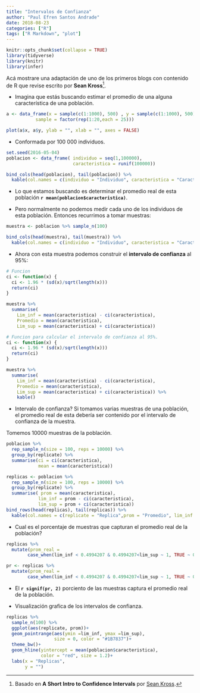 ```yaml
---
title: "Intervalos de Confianza"
author: "Paul Efren Santos Andrade"
date: 2018-08-23
categories: ["R"]
tags: ["R Markdown", "plot"]
---
```


```r
knitr::opts_chunk$set(collapse = TRUE)
library(tidyverse)
library(knitr)
library(infer)
```

Acá mostrare una adaptación de uno de los primeros blogs con contenido de R que revise escrito por **Sean Kross**[^note]. 

- Imagina que estás buscando estimar  el promedio de una alguna característica de una población.


```r
a <- data_frame(x = sample(c(1:1000), 500) , y = sample(c(1:1000), 500),
           sample = factor(rep(1:20,each = 25)))

plot(a$x, a$y, ylab = "", xlab = "", axes = FALSE) 
```

 - Conformada por 100 000 individuos. 

```r
set.seed(2016-05-04)
poblacion <- data_frame( individuo = seq(1,100000),
                         caracteristica = runif(100000))
```

```r
bind_cols(head(poblacion), tail(poblacion)) %>% 
  kable(col.names = c(individuo = "Individuo", caracteristica = "Caracteristica", individuo1 = "Individuo", caracteristica1 = "Caracteristica"))
```

- Lo que estamos buscando es determinar el promedio  real de esta población **`r mean(poblacion$caracteristica)`**.

- Pero normalmente no podemos medir cada uno de los individuos de esta población. Entonces recurrimos a tomar muestras:

```r
muestra <- poblacion %>% sample_n(100) 
```

```r
bind_cols(head(muestra), tail(muestra)) %>% 
  kable(col.names = c(individuo = "Individuo", caracteristica = "Caracteristica", individuo1 = "Individuo", caracteristica1 = "Caracteristica"))
```

- Ahora con esta muestra podemos construir el **intervalo de confianza** al  95%:

```r
# Funcion 
ci <- function(x) {
  ci <- 1.96 * (sd(x)/sqrt(length(x)))
  return(ci) 
}

muestra %>% 
  summarise(
    Lim_inf = mean(caracteristica) - ci(caracteristica),
    Promedio = mean(caracteristica),
    Lim_sup = mean(caracteristica) + ci(caracteristica))
```

```r
# Funcion para calcular el intervalo de confianza al 95%.
ci <- function(x) {
  ci <- 1.96 * (sd(x)/sqrt(length(x)))
  return(ci) 
}

muestra %>% 
  summarise(
    Lim_inf = mean(caracteristica) - ci(caracteristica),
    Promedio = mean(caracteristica),
    Lim_sup = mean(caracteristica) + ci(caracteristica)) %>%
    kable()
```

- Intervalo de confianza?
Si tomamos varias muestras de una población, el promedio real de esta debería ser contenido por el intervalo de confianza de la muestra.

Tomemos 10000 muestras de la población.


```r
poblacion %>% 
  rep_sample_n(size = 100, reps = 10000) %>% 
  group_by(replicate) %>% 
  summarise(ci = ci(caracteristica),
            mean = mean(caracteristica))
```

```r
replicas <- poblacion %>% 
  rep_sample_n(size = 100, reps = 10000) %>% 
  group_by(replicate) %>% 
  summarise( prom = mean(caracteristica),
            lim_inf = prom - ci(caracteristica),
            lim_sup = prom + ci(caracteristica))
bind_rows(head(replicas), tail(replicas)) %>% 
  kable(col.names = c(replicate = "Replica",prom = "Promedio", lim_inf = "Lim_inf.", lim_sup= "Lim_sup."))
```

- Cual es el porcentaje de muestras que capturan el promedio real de la población?

```r
replicas %>%
  mutate(prom_real =
        case_when(lim_inf < 0.4994207 & 0.4994207<lim_sup ~ 1, TRUE ~ 0)) %>% summarise(mean(prom_real))
```

```r
pr <- replicas %>%
  mutate(prom_real =
        case_when(lim_inf < 0.4994207 & 0.4994207<lim_sup ~ 1, TRUE ~ 0)) %>% summarise(mean(prom_real))
```

- El **`r signif(pr, 2)`** porciento de las muestras captura el promedio real de la población. 

- Visualización grafica de los intervalos de confianza.


```r
replicas %>% 
  sample_n(100) %>% 
  ggplot(aes(replicate, prom))+
  geom_pointrange(aes(ymin =lim_inf, ymax =lim_sup), 
                  size = 0, color = "#1B7837")+
  theme_bw()+
  geom_hline(yintercept = mean(poblacion$caracteristica),
             color = "red", size = 1.2)+
  labs(x = "Replicas",
       y = "")
```

[^note]: Basado en **A Short Intro to Confidence Intervals** por [Sean Kross](http://seankross.com/).

